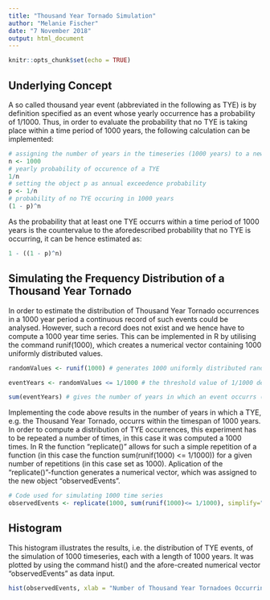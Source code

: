 ---
title: "Thousand Year Tornado Simulation"
author: "Melanie Fischer"
date: "7 November 2018"
output: html_document
---

```{r setup, include=FALSE}
knitr::opts_chunk$set(echo = TRUE)
```

## Underlying Concept

A so called thousand year event (abbreviated in the following as TYE) is by definition specified as an event whose yearly occurrence has a probability of 1/1000. Thus, in order to evaluate the probability that no TYE is taking place within a time period of 1000 years, the following calculation can be implemented:

```{r Probability of no TYE occurring in 1000 years}
# assigning the number of years in the timeseries (1000 years) to a new object
n <- 1000  
# yearly probability of occurence of a TYE
1/n 
# setting the object p as annual exceedence probability
p <- 1/n 
# probability of no TYE occuring in 1000 years
(1 - p)^n  

```

As the probability that at least one TYE occurrs within a time period of 1000 years is the countervalue to the aforedescribed probability that no TYE is occurring, it can be hence estimated as:

```{r Probability of at least one TYE occurring in 1000 years}
1 - ((1 - p)^n)


```

## Simulating the Frequency Distribution of a Thousand Year Tornado
In order to estimate the distribution of Thousand Year Tornado occurrences in a 1000 year period a continuous record of such events could be analysed. However, such a record does not exist and we hence have to compute a 1000 year time series. This can be implemented in R by utilising the command runif(1000), which creates a numerical vector containing 1000 uniformly distributed values.  

```{r Evaluating different components of the code, results='hide'}
randomValues <- runif(1000) # generates 1000 uniformly distributed random values

eventYears <- randomValues <= 1/1000 # the threshold value of 1/1000 defines wether a TYE is occuring (<= 1/1000) or not (> 1/1000), hence the command randomValues <= 1/1000 subsets the years in which a TYE occurs (gives logical value TRUE)

sum(eventYears) # gives the number of years in which an event occurrs (because in  a logical vector TRUE equals 1 and FALSE equals 0) 

```
Implementing the code above results in the number of years in which a TYE, e.g. the Thousand Year Tornado, occurrs within the timespan of 1000 years. In order to compute a distribution of TYE occurrences, this experiment has to be repeated a number of times, in this case it was computed a 1000 times. In R the function "replicate()" allows for such a simple repetition of a function (in this case the function sum(runif(1000) <= 1/1000)) for a given number of repetitions (in this case set as 1000). Aplication of the "replicate()"-function generates a numerical vector, which was assigned to the new object "observedEvents".    

```{r}
# Code used for simulating 1000 time series 
observedEvents <- replicate(1000, sum(runif(1000)<= 1/1000), simplify="array")

```


## Histogram 

This histogram illustrates the results, i.e. the distribution of TYE events, of the simulation of 1000 timeseries, each with a length of 1000 years. It was plotted by using the command hist() and the afore-created numerical vector "observedEvents" as data input.  

```{r Histogram, echo=FALSE}
hist(observedEvents, xlab = "Number of Thousand Year Tornadoes Occurring in 1000 Years", main = "Simulation of Thousand Year Tornado Occurrences", col = "darkgreen") 

```


